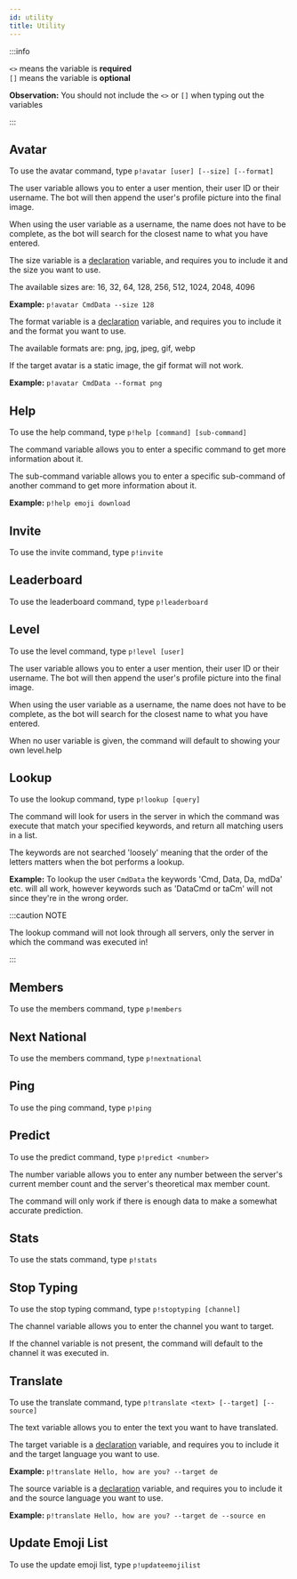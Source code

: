 ```yaml
---
id: utility
title: Utility
---
```


:::info

`<>` means the variable is **required**<br />
`[]` means the variable is **optional**

**Observation:** You should not include the `<>` or `[]` when typing out the variables

:::

## Avatar

To use the avatar command, type `p!avatar [user] [--size] [--format]`

The user variable allows you to enter a user mention, their user ID or their username. The bot will then append the user's profile picture into the final image.

When using the user variable as a username, the name does not have to be complete, as the bot will search for the closest name to what you have entered.

The size variable is a <u>declaration</u> variable, and requires you to include it and the size you want to use.

The available sizes are: 16, 32, 64, 128, 256, 512, 1024, 2048, 4096

**Example:** `p!avatar CmdData --size 128`

The format variable is a <u>declaration</u> variable, and requires you to include it and the format you want to use.

The available formats are: png, jpg, jpeg, gif, webp

If the target avatar is a static image, the gif format will not work.

**Example:** `p!avatar CmdData --format png`

## Help

To use the help command, type `p!help [command] [sub-command]`

The command variable allows you to enter a specific command to get more information about it.

The sub-command variable allows you to enter a specific sub-command of another command to get more information about it.

**Example:** `p!help emoji download`

## Invite

To use the invite command, type `p!invite`

## Leaderboard

To use the leaderboard command, type `p!leaderboard`

## Level

To use the level command, type `p!level [user]`

The user variable allows you to enter a user mention, their user ID or their username. The bot will then append the user's profile picture into the final image.

When using the user variable as a username, the name does not have to be complete, as the bot will search for the closest name to what you have entered.

When no user variable is given, the command will default to showing your own level.help

## Lookup

To use the lookup command, type `p!lookup [query]`

The command will look for users in the server in which the command was execute that match your specified keywords, and return all matching users in a list.

The keywords are not searched 'loosely' meaning that the order of the letters matters when the bot performs a lookup.

**Example:** To lookup the user `CmdData` the keywords 'Cmd, Data, Da, mdDa' etc. will all work, however keywords such as 'DataCmd or taCm' will not since they're in the wrong order.

:::caution NOTE

The lookup command will not look through all servers, only the server in which the command was executed in!

:::

## Members

To use the members command, type `p!members`

## Next National

To use the members command, type `p!nextnational`

## Ping

To use the ping command, type `p!ping`

## Predict

To use the predict command, type `p!predict <number>`

The number variable allows you to enter any number between the server's current member count and the server's theoretical max member count.

The command will only work if there is enough data to make a somewhat accurate prediction.

## Stats

To use the stats command, type `p!stats`

## Stop Typing

To use the stop typing command, type `p!stoptyping [channel]`

The channel variable allows you to enter the channel you want to target.

If the channel variable is not present, the command will default to the channel it was executed in.

## Translate

To use the translate command, type `p!translate <text> [--target] [--source]`

The text variable allows you to enter the text you want to have translated.

The target variable is a <u>declaration</u> variable, and requires you to include it and the target language you want to use.

**Example:** `p!translate Hello, how are you? --target de`

The source variable is a <u>declaration</u> variable, and requires you to include it and the source language you want to use.

**Example:** `p!translate Hello, how are you? --target de --source en`

## Update Emoji List

To use the update emoji list, type `p!updateemojilist`
